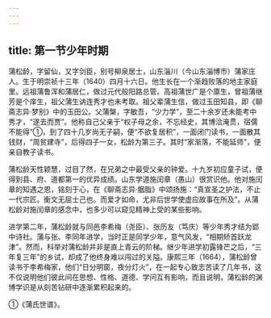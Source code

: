 ```yaml
---
---
---
```

title: 第一节少年时期
---



蒲松龄，字留仙，又字剑臣，别号柳泉居士，山东淄川（今山东淄博市）蒲家庄人。生于明崇祯十三年（1640）四月十六日。他生长在一个渐趋败落的地主家庭里。远祖蒲鲁浑和蒲居仁，做过元代般阳路总管。高祖蒲世广是个廪生，曾祖蒲继芳是个庠生，祖父蒲生讷连秀才也未考取。祖父辈蒲生信，做过玉田知县，即《聊斋志异·梦别》中的玉田公。父蒲槃，字敏吾，“少力学”，至二十余岁还未能考中秀才，“遂去而贾”。他称自己父亲于“权子母之余，不忘经史，其博洽淹贯，宿儒不能得”①，到了四十几岁尚无子嗣，便“不欲复居积”，一面闭门读书，一面散其钱财，“周贫建寺”，后得四子一女，松龄为第三子。其时“家渐落，不能延师”，便亲自教子读书。

蒲松龄天性颖慧，过目了然，在兄弟之中最受父亲的钟爱。十九岁初应童子试，便得到县、府、道都第一的优异成绩。山东学道施闰章（愚山）很赏识他。他对施闰章的知遇之恩，铭刻于心，在《聊斋志异·胭脂》中颂扬施：“真宣圣之护法，不止一代宗匠。衡文无屈士己也。而爱才如命，尤非后世学使虚应故事在所及”。从蒲松龄对施闰章的感念中，也多少可以窥见精神上受的某些影响。

进学第二年，蒲松龄就与同邑李希梅（尧臣）、张历友（笃庆）等少年秀才结为郢中诗社。蒲与张、李同年进学，当时正是同学少年，意气风发，“相期矫首跃龙津”。然而，科举对蒲松龄并非是直上青云的阶梯。继少年进学初露锋芒之后，“三年复三年”的乡试，却成了他终身难以闯过的关隘。康熙三年（1664），蒲松龄曾读书于李希梅家，他们“日分明窗，夜分灯火”，在一起专心致志苦读了几年书，这不仅说明他们彼此间在思想、性格、道德、学问互有影响，而且说明，蒲松龄的渊博学识是从刻苦钻研中逐渐累积起来的。

①《蒲氏世谱》。